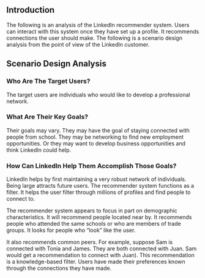 ## Introduction

The following is an analysis of the LinkedIn recommender system. Users can interact with this system once they have set up a profile.  It recommends connections the user should make.  The following is a scenario design analysis from the point of view of the LinkedIn customer.  

## Scenario Design Analysis

### Who Are The Target Users?

The target users are individuals who would like to develop a professional network.

### What Are Their Key Goals?

Their goals may vary.  They may have the goal of staying connected with people from school.  They may be networking to find new employment opportunities.  Or they may want to develop business opportunities and think LinkedIn could help.

### How Can LinkedIn Help Them Accomplish Those Goals?

LinkedIn helps by first maintaining a very robust network of individuals.  Being large attracts future users. The recommender system functions as a filter.  It helps the user filter through millions of profiles and find people to connect to.  

The recommender system appears to focus in part on demographic characteristics.  It will recommend people located near by.  It recommends people who attended the same schools or who are members of trade groups.  It looks for people who "look" like the user.  

It also recommends common peers.  For example, suppose Sam is connected with Tonia and James.  They are both connected with Juan.  Sam would get a recommendation to connect with Juan).  This recommendation is a knowledge-based filter.  Users have made their preferences known through the connections they have made. 